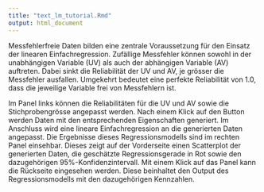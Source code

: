 ```yaml
---
title: "text_lm_tutorial.Rmd"
output: html_document
---
```


Messfehlerfreie Daten bilden eine zentrale Voraussetzung für den Einsatz der
linearen Einfachregression. Zufällige Messfehler können sowohl in der unabhängigen
Variable (UV) als auch der abhängigen Variable (AV) auftreten. Dabei sinkt die
Reliabilität der UV und AV, je grösser die Messfehler ausfallen. Umgekehrt bedeutet
eine perfekte Reliabilität von 1.0, dass die jeweilige Variable frei von Messfehlern ist.

Im Panel links können die Reliabilitäten für die UV und AV sowie die Stichprobengrösse
angepasst werden. Nach einem Klick auf den Button werden Daten mit den entsprechenden
Eigenschaften generiert. Im Anschluss wird eine lineare Einfachregression an die
generierten Daten angepasst. Die Ergebnisse dieses Regressionsmodells sind im rechten
Panel einsehbar. Dieses zeigt auf der Vorderseite einen Scatterplot der generierten
Daten, die geschätzte Regressionsgerade in Rot sowie den dazugehörigen
95%-Konfidenzintervall. Mit einem Klick auf das Panel kann die Rückseite eingesehen
werden. Diese beinhaltet den Output des Regressionsmodells mit den dazugehörigen
Kennzahlen.
